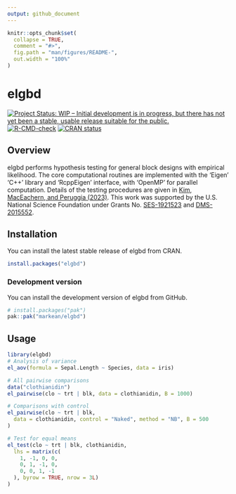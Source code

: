 ```yaml
---
output: github_document
---
```


<!-- README.md is generated from README.Rmd. Please edit that file -->

```r
knitr::opts_chunk$set(
  collapse = TRUE,
  comment = "#>",
  fig.path = "man/figures/README-",
  out.width = "100%"
)
```

# elgbd
<!-- badges: start -->
[![Project Status: WIP – Initial development is in progress, but there has not yet been a stable, usable release suitable for the public.](https://www.repostatus.org/badges/latest/wip.svg)](https://www.repostatus.org/#wip)
[![R-CMD-check](https://github.com/markean/elgbd/actions/workflows/check-standard.yaml/badge.svg)](https://github.com/markean/elgbd/actions/workflows/check-standard.yaml)
[![CRAN status](https://www.r-pkg.org/badges/version/elgbd)](https://CRAN.R-project.org/package=elgbd)
<!-- badges: end -->


## Overview

elgbd performs hypothesis testing for general block designs with empirical likelihood. 
The core computational routines are implemented with the 'Eigen' 'C++' library and 'RcppEigen' interface, with 'OpenMP' for parallel computation. 
Details of the testing procedures are given in [Kim, MacEachern, and Peruggia (2023)](https://doi.org/10.1080/10485252.2023.2206919). 
This work was supported by the U.S. National Science Foundation under Grants No. [SES-1921523](https://www.nsf.gov/awardsearch/showAward?AWD_ID=1921523) and [DMS-2015552](https://www.nsf.gov/awardsearch/showAward?AWD_ID=2015552).


## Installation

You can install the latest stable release of elgbd from CRAN.

```r
install.packages("elgbd")
```

### Development version

You can install the development version of elgbd from GitHub.

```r
# install.packages("pak")
pak::pak("markean/elgbd")
```


## Usage
```r
library(elgbd)
# Analysis of variance
el_aov(formula = Sepal.Length ~ Species, data = iris)

# All pairwise comparisons
data("clothianidin")
el_pairwise(clo ~ trt | blk, data = clothianidin, B = 1000)

# Comparisons with control
el_pairwise(clo ~ trt | blk,
  data = clothianidin, control = "Naked", method = "NB", B = 500
)

# Test for equal means
el_test(clo ~ trt | blk, clothianidin,
  lhs = matrix(c(
    1, -1, 0, 0,
    0, 1, -1, 0,
    0, 0, 1, -1
  ), byrow = TRUE, nrow = 3L)
)
```
